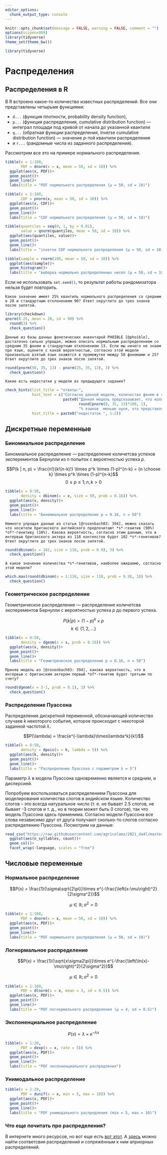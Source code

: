 ```yaml
---
editor_options: 
  chunk_output_type: console
---
```


```r
knitr::opts_chunk$set(message = FALSE, warning = FALSE, comment = "")
options(scipen=999)
library(tidyverse)
theme_set(theme_bw())
```

```r
library(tidyverse)
```

# Распределения

## Распределения в R

В R встроено какое-то количество известных распределений. Все они представлены четырьмя функциями: 

* `d...` (функция плотности, probability density function),
* `p...` (функция распределения, cumulative distribution function) --- интеграл площади под кривой от начала до указанной квантили
* `q...` (обратная функции распределения, inverse cumulative distribution function) --- значение *p*-той квантили распределения
* и `r...` (рандомные числа из заданного распределения).

Рассмотрим все это на примере нормального распределения.

```r
tibble(x = 1:100,
       PDF = dnorm(x = x, mean = 50, sd = 10)) %>% 
  ggplot(aes(x, PDF))+
  geom_point()+
  geom_line()+
  labs(title = "PDF нормального распределения (μ = 50, sd = 10)")

tibble(x = 1:100,
       CDF = pnorm(x, mean = 50, sd = 10)) %>% 
  ggplot(aes(x, CDF))+
  geom_point()+
  geom_line()+
  labs(title = "CDF нормального распределения (μ = 50, sd = 10)")

tibble(quantiles = seq(0, 1, by = 0.01),
       value = qnorm(quantiles, mean = 50, sd = 10)) %>% 
  ggplot(aes(quantiles, value))+
  geom_point()+
  geom_line()+
  labs(title = "inverse CDF нормального распределения (μ = 50, sd = 10)")

tibble(sample = rnorm(100, mean = 50, sd = 10)) %>% 
  ggplot(aes(sample))+
  geom_histogram()+
  labs(title = "выборка нормально распределенных чисел (μ = 50, sd = 10)")
```

Если не использовать `set.seed()`, то результат работы рандомизатора нельзя будет повторить.

```block
Какое значение имеет 25% квантиль нормального распределения со средним в 20 и стандартным отклонением 90? Ответ округлите до трех знаков после запятой.
```

```r
library(checkdown)
qnorm(0.25, mean = 20, sd = 90) %>% 
  round(3) %>% 
  check_question()
```

```block
Данные из базы данных фонетических инвентарей PHOIBLE [@phoible], достаточно сильно упрощая, можно описать нормальным распределением со средним 35 фонем и стандартным отклонением 13. Если мы ничего не знаем про язык, оцените с какой вероятностью, согласно этой модели произвольно взятый язык окажется в промежутке между 50 фонемами и 25? Ответ округлите до трех знаков после запятой.
```
```r
round(pnorm(50, 35, 13) - pnorm(25, 35, 13), 3) %>%
  check_question()
```

```block
Какие есть недостатки у модели из предыдущего задания?
```

```r
check_hints(list_title = "ответы:",
            hint_text = c("Согласно данной модели, количество фонем в языках может принимать значение равное любому действительному числу, в то время как в данных мы наблюдаем только целые числа.",
                          paste0("Данная модель предсказывает, что количество фонем ",
                                 round(pnorm(0, 35, 13)*100, 1),
                                 "% языков  меньше нуля, что представляется невозможным с точки зрения лингвистики.")),
            hint_title = paste0("недостаток ", 1:2))
```


## Дискретные переменные
### Биномиальное распределение

Биномиальное распределение --- распределение количетсва успехов эксперементов Бернулли из *n* попыток с вероятностью успеха *p*.

$$P(k | n, p) = \frac{n!}{k!(n-k)!} \times p^k \times (1-p)^{n-k} =  {n \choose k} \times p^k \times (1-p)^{n-k}$$ 
$$ 0 \leq p \leq 1; n, k > 0$$

```r
tibble(x = 0:50,
       density = dbinom(x = x, size = 50, prob = 0.16)) %>% 
  ggplot(aes(x, density))+
  geom_point()+
  geom_line()+
  labs(title = "Биномиальное распределение p = 0.16, n = 50")
```

```block
Немного упрощая данные из статьи [@rosenbach03: 394], можно сказать что носители британского английского предпочитают *s*-генитив (90%) *of*-генитиву (10%). Какова вероятность, согласно этим данным, что в интервью британского актера из 118 контекстов будет 102 *s*-генитивов? Ответ округлите до трех знаков после запятой.
```

```r
round(dbinom(x = 102, size = 118, prob = 0.9), 3) %>% 
  check_question()
```

```block
А какое значение количества *s*-генитивов, наиболее ожидаемо, согласно этой модели?
```

```r
which.max(round(dbinom(x = 1:118, size = 118, prob = 0.9), 3)) %>% 
  check_question()
```


### Геометрическое распределение

Геометрическое распределение --- распределение количетсва эксперементов Бернулли с вероятностью успеха *p* до первого успеха.

$$P(k | p) = (1-p)^k\times p$$
$$k\in\{1, 2, \dots\}$$

```r
tibble(x = 0:50,
       density = dgeom(x = x, prob = 0.16)) %>% 
  ggplot(aes(x, density))+
  geom_point()+
  geom_line()+
  labs(title = "Геометрическое распределение p = 0.16, n = 50")
```

```block
Приняв модель из [@rosenbach03: 394], какова вероятность, что в интервью с британским актером первый *of*-генитив будет третьим по счету? 
```

```r
round(dgeom(x = 3-1, prob = 0.1), 3) %>% 
  check_question()
```

### Распределение Пуассона

Распределение дискретной переменной, обозначающей количество случаев $k$ некоторого события, которое происходит с некоторой заданной частотой $\lambda$.

$$P(\lambda) = \frac{e^{-\lambda}\times\lambda^k}{k!}$$

```r
tibble(k = 0:50,
       density = dpois(x = k, lambda = 5)) %>% 
  ggplot(aes(k, density))+
  geom_point()+
  geom_line()+
  labs(title = "Распределение Пуассона с параметром λ = 5")
```

Параметр $\lambda$ в модели Пуассона одновременно является и средним, и дисперсией.

Попробуем воспользоваться распределением Пуассона для моделирования количества слогов в андийском языке. Количество слогов -- это всегда натуральное число (т. е. не бывает 2.5 слогов, не бывает -3 слогов и т. д., но в теории может быть 0 слогов), так что модель Пуассона здесь применима. Согласно модели Пуассона все слова независимо друг от друга получают сколько-то слогов согласно распределению Пуассона. Посмотрим на данные:

```r
read_csv("https://raw.githubusercontent.com/agricolamz/2021_da4l/master/data/andic_syllables.csv") %>% 
  ggplot(aes(n_syllables, count))+
  geom_col()+
  facet_wrap(~language, scales = "free")
```


## Числовые переменные
### Нормальное распределение

$$P(x) = \frac{1}{\sigma\sqrt{2\pi}}\times e^{-\frac{\left(x-\mu\right)^2}{2\sigma^2}}$$

$$\mu \in \mathbb{R}; \sigma^2 > 0$$

```r
tibble(x = 1:100,
       PDF = dnorm(x = x, mean = 50, sd = 10)) %>% 
  ggplot(aes(x, PDF))+
  geom_point()+
  geom_line()+
  labs(title = "PDF нормального распределения (μ = 50, sd = 10)")
```

### Логнормальное распределение

$$P(x) = \frac{1}{\sqrt{x\sigma2\pi}}\times e^{-\frac{\left(\ln(x)-\mu\right)^2}{2\sigma^2}}$$

$$\mu \in \mathbb{R}; \sigma^2 > 0$$

```r
tibble(x = 1:100,
       PDF = dlnorm(x = x, mean = 3, sd = 0.5)) %>% 
  ggplot(aes(x, PDF))+
  geom_point()+
  geom_line()+
  labs(title = "PDF логнормального распределения (μ = 4, sd = 0.5)")
```

### Экспоненциальное распределение

$$P(x)= \lambda \times e^{-\lambda x}$$

```r
tibble(x = 1:20,
       PDF = dexp(x = x, rate = 5)) %>% 
  ggplot(aes(x, PDF))+
  geom_point()+
  geom_line()+
  labs(title = "PDF экспоненциального распредления")
```


### Унимодальное распределение

```r
tibble(x = 1:20,
       PDF = dunif(x = x, min = 5, max = 10)) %>% 
  ggplot(aes(x, PDF))+
  geom_point()+
  geom_line()+
  labs(title = "PDF унимодального распредления (min = 5, max = 10)")
```

### Что еще почитать про распределения?
В интернете много ресурсов, но вот еще есть [вот этот](http://www.math.wm.edu/~leemis/chart/UDR/UDR.html). А [здесь](https://en.wikipedia.org/wiki/Conjugate_prior) можно найти соответсвия распределений и сопряжённым к ним априорных распределений.
